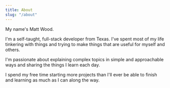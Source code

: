 ```yaml
---
title: About
slug: "/about"
---
```


My name's Matt Wood.

I'm a self-taught, full-stack developer from Texas. I've spent most of my life tinkering with things and trying to make things that are useful for myself and others.

I'm passionate about explaining complex topics in simple and approachable ways and sharing the things I learn each day.

I spend my free time starting more projects than I'll ever be able to finish and learning as much as I can along the way.
